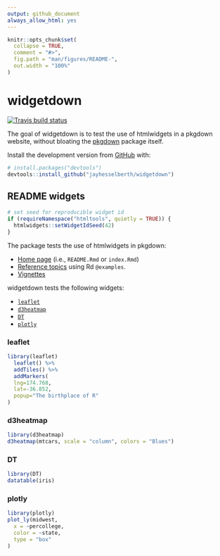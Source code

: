 ```yaml
---
output: github_document
always_allow_html: yes
---
```


<!-- README.md is generated from README.Rmd. Please edit that file -->

```r
knitr::opts_chunk$set(
  collapse = TRUE,
  comment = "#>",
  fig.path = "man/figures/README-",
  out.width = "100%"
)
```
# widgetdown

[![Travis build status](https://travis-ci.org/jayhesselberth/widgetdown.svg?branch=master)](https://travis-ci.org/jayhesselberth/widgetdown)

The goal of widgetdown is to test the use of htmlwidgets in a pkgdown website, without bloating the [pkgdown](https://github.com/r-lib/pkgdown) package itself.

Install the development version from [GitHub](https://github.com/) with:

``` r
# install.packages("devtools")
devtools::install_github("jayhesselberth/widgetdown")
```
## README widgets

```r
# set seed for reproducible widget id
if (requireNamespace("htmltools", quietly = TRUE)) {
  htmlwidgets::setWidgetIdSeed(42)
}
```

The package tests the use of htmlwidgets in pkgdown:

* [Home page](https://jayhesselberth.github.io/widgetdown/index.html) (i.e., `README.Rmd` or `index.Rmd`)
* [Reference topics](https://jayhesselberth.github.io/widgetdown/reference/test-widgets.html) using Rd `@examples`.
* [Vignettes](https://jayhesselberth.github.io/widgetdown/articles/widget.html)

widgetdown tests the following widgets:

* [`leaflet`](https://github.com/rstudio/leaflet/)
* [`d3heatmap`](https://github.com/rstudio/d3heatmap)
* [`DT`](https://github.com/rstudio/DT)
* [`plotly`](https://plot.ly/r/)

### leaflet

```r
library(leaflet)
  leaflet() %>%
  addTiles() %>%
  addMarkers(
  lng=174.768,
  lat=-36.852,
  popup="The birthplace of R"
)
```

### d3heatmap

```r
library(d3heatmap)
d3heatmap(mtcars, scale = "column", colors = "Blues")
```

### DT
```r
library(DT)
datatable(iris)
```

### plotly

```r
library(plotly)
plot_ly(midwest,
  x = ~percollege,
  color = ~state,
  type = "box"
)
```

